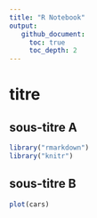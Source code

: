 ```yaml
---
title: "R Notebook"
output:
   github_document:
     toc: true
     toc_depth: 2
---
```


# titre
## sous-titre A
```r
library("rmarkdown")
library("knitr")
```
 
## sous-titre B
```r
plot(cars)
```



